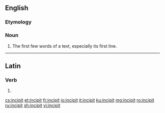 ==English==
{{wikipedia}}

===Etymology===
{{etyl|la|en}} {{m|la|incipit||it begins}}

===Noun===
{{en-noun}}

# The first few words of a text, especially its first line.

----

==Latin==

===Verb===
{{la-verb-form|incipit}}

# {{inflection of|incipiō||3|s|pres|actv|indc|lang=la}}

[[cs:incipit]]
[[et:incipit]]
[[fr:incipit]]
[[io:incipit]]
[[it:incipit]]
[[ku:incipit]]
[[mg:incipit]]
[[ro:incipit]]
[[ru:incipit]]
[[sh:incipit]]
[[vi:incipit]]